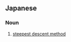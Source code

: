 ==Japanese==
{{ja-kanjitab|さい|きゅう|こう|か|ほう|yomi=on}}

===Noun===
{{ja-noun|さい.きゅう こう.か.ほう}}

# {{lb|ja|computer science|sort=さいきゅうこうかほう}} [[steepest descent method]]
